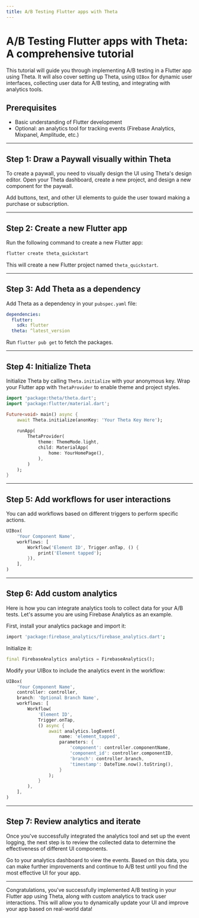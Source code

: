 ```yaml
---
title: A/B Testing Flutter apps with Theta
---
```


# A/B Testing Flutter apps with Theta: A comprehensive tutorial

This tutorial will guide you through implementing A/B testing in a Flutter app using Theta. 
It will also cover setting up Theta, using `UIBox` for dynamic user interfaces, collecting user data for A/B testing, and integrating with analytics tools.

## Prerequisites
- Basic understanding of Flutter development
- Optional: an analytics tool for tracking events (Firebase Analytics, Mixpanel, Amplitude, etc.)

---

## Step 1: Draw a Paywall visually within Theta

To create a paywall, you need to visually design the UI using Theta's design editor. 
Open your Theta dashboard, create a new project, and design a new component for the paywall.

Add buttons, text, and other UI elements to guide the user toward making a purchase or subscription.

<YouTube id="oFed0NIqBZI" />

---

## Step 2: Create a new Flutter app

Run the following command to create a new Flutter app:

```bash
flutter create theta_quickstart
```

This will create a new Flutter project named `theta_quickstart`.

---

## Step 3: Add Theta as a dependency

Add Theta as a dependency in your `pubspec.yaml` file:

```yaml
dependencies:
  flutter:
    sdk: flutter
  theta: ^latest_version
```

Run `flutter pub get` to fetch the packages.

---

## Step 4: Initialize Theta

Initialize Theta by calling `Theta.initialize` with your anonymous key. Wrap your Flutter app with `ThetaProvider` to enable theme and project styles.

```dart
import 'package:theta/theta.dart';
import 'package:flutter/material.dart';

Future<void> main() async {
    await Theta.initialize(anonKey: 'Your Theta Key Here');
    
    runApp(
        ThetaProvider(
            theme: ThemeMode.light,
            child: MaterialApp(
                home: YourHomePage(),
            ),
        )
    );
}
```

---

## Step 5: Add workflows for user interactions

You can add workflows based on different triggers to perform specific actions.

```dart
UIBox(
    'Your Component Name',
    workflows: [
        Workflow('Element ID', Trigger.onTap, () {
            print('Element tapped');
        }),
    ],
)
```

---

## Step 6: Add custom analytics

Here is how you can integrate analytics tools to collect data for your A/B tests. Let's assume you are using Firebase Analytics as an example.

First, install your analytics package and import it:

```bash
import 'package:firebase_analytics/firebase_analytics.dart';
```

Initialize it:

```dart
final FirebaseAnalytics analytics = FirebaseAnalytics();
```

Modify your UIBox to include the analytics event in the workflow:

```dart
UIBox(
    'Your Component Name',
    controller: controller,
    branch: 'Optional Branch Name',
    workflows: [
        Workflow(
            'Element ID',
            Trigger.onTap,
            () async {
                await analytics.logEvent(
                    name: 'element_tapped',
                    parameters: {
                        'component': controller.componentName,
                        'component_id': controller.componentID,
                        'branch': controller.branch,
                        'timestamp': DateTime.now().toString(),
                    }
                );
            }
        ),
    ],
)
```

---

## Step 7: Review analytics and iterate

Once you've successfully integrated the analytics tool and set up the event logging, the next step is to review the collected data to determine the effectiveness of different UI components.

Go to your analytics dashboard to view the events. Based on this data, you can make further improvements and continue to A/B test until you find the most effective UI for your app.

---

Congratulations, you've successfully implemented A/B testing in your Flutter app using Theta, along with custom analytics to track user interactions. This will allow you to dynamically update your UI and improve your app based on real-world data!
